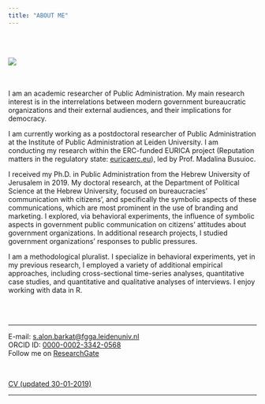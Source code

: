 ---
title: "ABOUT ME"
---
<br><br>
<div style="width:200px; height=200px">
![](images/saaralonbarkat.jpg)
</div>
 
<br><br>
I am an academic researcher of Public Administration. My main research interest is in the interrelations between modern government bureaucratic organizations and their external audiences, and their implications for democracy.

I am currently working as a postdoctoral researcher of Public Administration at the Institute of Public Administration at Leiden University. I am conducting my research within the ERC-funded EURICA project (Reputation matters in the regulatory state: [euricaerc.eu](http://euricaerc.eu/)), led by Prof. Madalina Busuioc. 

I received my Ph.D. in Public Administration from the Hebrew University of Jerusalem in 2019. My doctoral research,  at the Department of Political Science at the Hebrew University, focused on bureaucracies’ communication with citizens’, and specifically the symbolic aspects of these communications, which are most prominent in the use of branding and marketing. I explored, via behavioral experiments, the influence of symbolic aspects in government public communication on citizens’ attitudes about government organizations. In additional research projects, I studied government organizations’ responses to public pressures.

I am a methodological pluralist. I specialize in behavioral experiments, yet in my previous research, I employed a variety of additional empirical approaches, including cross-sectional time-series analyses, quantitative case studies, and quantitative and qualitative analyses of interviews. I enjoy working with data in R.


<br><br>

---

E-mail: [s.alon.barkat@fgga.leidenuniv.nl](mailto:s.alon.barkat@fgga.leidenuniv.nl)
<br>
ORCID ID: [0000-0002-3342-0568](http://orcid.org/0000-0002-3342-0568)
<br>
Follow me on [ResearchGate](https://www.researchgate.net/profile/Saar_Alon-Barkat)  

<br>

[CV (updated 30-01-2019)](https://github.com/saaralonbarkat/site/files/raw/master/Saar%20Alon-Barkat%20CV%2030.1.19.pdf) 


---
